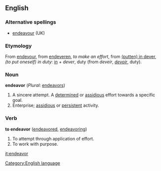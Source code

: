 ==English==

===Alternative spellings===
*[[endeavour]] (UK)

===Etymology===
From {{enm}} [[endevour]], from [[endeveren]], ''to make an effort'', from [[putten in dever|(putten) in dever]], ''(to put oneself) in duty'': [[in]] + ''dever'', duty (from {{fro}} ''deveir'', ''[[devoir]]'', duty).

===Noun===
'''endeavor''' (''Plural:'' [[endeavors]])
# A sincere attempt.  A [[determined]] or [[assidious]] effort towards a specific goal. 
# Enterprise; [[assidious]] or [[persistent]] activity.

===Verb===
'''to endeavor'''  ([[endeavored]], [[endeavoring]])
# To attempt through application of effort.
# To work with purpose.

[[Category:English language]]
[[it:endeavor]]